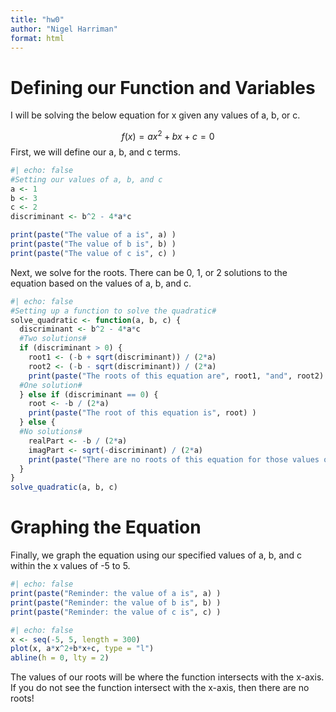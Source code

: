 ```yaml
---
title: "hw0"
author: "Nigel Harriman"
format: html
---
```



# Defining our Function and Variables

I will be solving the below equation for x given any values of a, b, or c.

$$ f(x) = ax^2+bx+c = 0 $$
First, we will define our a, b, and c terms.

```r
#| echo: false
#Setting our values of a, b, and c
a <- 1
b <- 3
c <- 2
discriminant <- b^2 - 4*a*c

print(paste("The value of a is", a) ) 
print(paste("The value of b is", b) ) 
print(paste("The value of c is", c) ) 
```

Next, we solve for the roots. There can be 0, 1, or 2 solutions to the equation based on the values of a, b, and c.

```r
#| echo: false
#Setting up a function to solve the quadratic#
solve_quadratic <- function(a, b, c) {
  discriminant <- b^2 - 4*a*c
  #Two solutions#
  if (discriminant > 0) {
    root1 <- (-b + sqrt(discriminant)) / (2*a)
    root2 <- (-b - sqrt(discriminant)) / (2*a)
    print(paste("The roots of this equation are", root1, "and", root2) )
  #One solution#  
  } else if (discriminant == 0) {
    root <- -b / (2*a)
    print(paste("The root of this equation is", root) ) 
  } else {
  #No solutions#
    realPart <- -b / (2*a)
    imagPart <- sqrt(-discriminant) / (2*a)
    print(paste("There are no roots of this equation for those values of a, b, and c") )
  }
}
solve_quadratic(a, b, c)

```

# Graphing the Equation

Finally, we graph the equation using our specified values of a, b, and c within the x values of -5 to 5.
```r
#| echo: false
print(paste("Reminder: the value of a is", a) ) 
print(paste("Reminder: the value of b is", b) ) 
print(paste("Reminder: the value of c is", c) ) 
```

```r
#| echo: false
x <- seq(-5, 5, length = 300)
plot(x, a*x^2+b*x+c, type = "l")
abline(h = 0, lty = 2)

```
The values of our roots will be where the function intersects with the x-axis. If you do not see the function intersect with the x-axis, then there are no roots!
